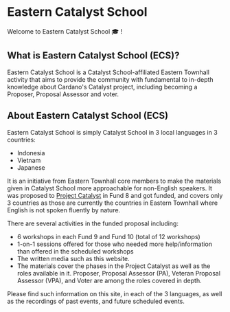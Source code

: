 
# Eastern Catalyst School


Welcome to Eastern Catalyst School 🎓 !

## What is Eastern Catalyst School (ECS)?

Eastern Catalyst School is a Catalyst School-affiliated Eastern Townhall activity that aims to provide the community with fundamental to in-depth knowledge about Cardano's Catalyst project, including becoming a Proposer, Proposal Assessor and voter.

## About Eastern Catalyst School (ECS)

Eastern Catalyst School is simply Catalyst School in 3 local languages in 3 countries:

- Indonesia
- Vietnam
- Japanese

It is an initiative from Eastern Townhall core members to make the materials given in Catalyst School more approachable for non-English speakers. It was proposed to [Project Catalyst](https://cardano.ideascale.com/c/idea/405311) in Fund 8 and got funded, and covers only 3 countries as those are currently the countries in Eastern Townhall where English is not spoken fluently by nature.

There are several activities in the funded proposal including:

- 6 workshops in each Fund 9 and Fund 10 (total of 12 workshops)
- 1-on-1 sessions offered for those who needed more help/information than offered in the scheduled workshops
- The written media such as this website.
- The materials cover the phases in the Project Catalyst as well as the roles available in it. Proposer, Proposal Assessor (PA), Veteran Proposal Assessor (VPA), and Voter are among the roles covered in depth.

Please find such information on this site, in each of the 3 languages, as well as the recordings of past events, and future scheduled events.

